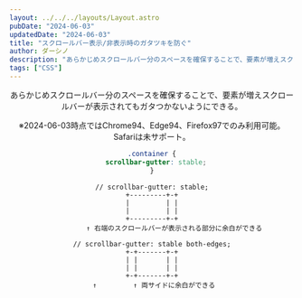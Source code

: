 ```yaml
---
layout: ../../../layouts/Layout.astro
pubDate: "2024-06-03"
updatedDate: "2024-06-03"
title: "スクロールバー表示/非表示時のガタツキを防ぐ"
author: ダーシノ
description: "あらかじめスクロールバー分のスペースを確保することで、要素が増えスクロールバーが表示されてもガタつかないようにできる。"
tags: ["CSS"]
---
```



<Header {...frontmatter} />

あらかじめスクロールバー分のスペースを確保することで、要素が増えスクロールバーが表示されてもガタつかないようにできる。

※2024-06-03時点ではChrome94、Edge94、Firefox97でのみ利用可能。Safariは未サポート。

```css
.container {
  scrollbar-gutter: stable;
}
```

```text
// scrollbar-gutter: stable;
+---------+-+
|         | |
|         | |
+---------+-+
           ↑ 右端のスクロールバーが表示される部分に余白ができる

// scrollbar-gutter: stable both-edges;
+-+-------+-+
| |       | |
| |       | |
+-+-------+-+
 ↑         ↑ 両サイドに余白ができる
```
